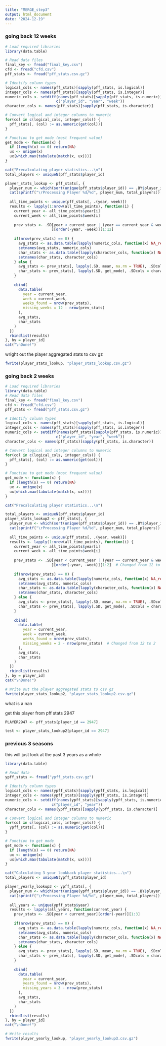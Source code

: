 ```yaml
---
title: "MERGE_step3"
output: html_document
date: "2024-12-19"
---
```




### going back 12 weeks

```r
# Load required libraries
library(data.table)

# Read data files
final_key <- fread("final_key.csv")
cfd <- fread("cfd.csv")
pff_stats <- fread("pff_stats.csv.gz")

# Identify column types
logical_cols <- names(pff_stats)[sapply(pff_stats, is.logical)]
integer_cols <- names(pff_stats)[sapply(pff_stats, is.integer)]
numeric_cols <- setdiff(names(pff_stats)[sapply(pff_stats, is.numeric)], 
                       c("player_id", "year", "week"))
character_cols <- names(pff_stats)[sapply(pff_stats, is.character)]
```


```r
# Convert logical and integer columns to numeric
for(col in c(logical_cols, integer_cols)) {
  pff_stats[, (col) := as.numeric(get(col))]
}

# Function to get mode (most frequent value)
get_mode <- function(x) {
  if (length(x) == 0) return(NA)
  ux <- unique(x)
  ux[which.max(tabulate(match(x, ux)))]
}
```


```r
cat("Precalculating player statistics...\n")
total_players <- uniqueN(pff_stats$player_id)

player_stats_lookup <- pff_stats[, {
  player_num <- which(sort(unique(pff_stats$player_id)) == .BY$player_id)
  cat(sprintf("\rProcessing Player %d/%d", player_num, total_players))
  
  all_time_points <- unique(pff_stats[, .(year, week)])
  results <- lapply(1:nrow(all_time_points), function(i) {
    current_year <- all_time_points$year[i]
    current_week <- all_time_points$week[i]
    
    prev_stats <- .SD[year < current_year | (year == current_year & week < current_week)
                     ][order(-year, -week)][1:12]
    
    if(nrow(prev_stats) == 0) {
      avg_stats <- as.data.table(lapply(numeric_cols, function(x) NA_real_))
      setnames(avg_stats, numeric_cols)
      char_stats <- as.data.table(lapply(character_cols, function(x) NA_character_))
      setnames(char_stats, character_cols)
    } else {
      avg_stats <- prev_stats[, lapply(.SD, mean, na.rm = TRUE), .SDcols = numeric_cols]
      char_stats <- prev_stats[, lapply(.SD, get_mode), .SDcols = character_cols]
    }
    
    cbind(
      data.table(
        year = current_year,
        week = current_week,
        weeks_found = nrow(prev_stats),
        missing_weeks = 12 - nrow(prev_stats)
      ),
      avg_stats,
      char_stats
    )
  })
  rbindlist(results)
}, by = player_id]
cat("\nDone!")
```

wright out the player aggregated stats to csv gz
```r
fwrite(player_stats_lookup, "player_stats_lookup.csv.gz")
```

### going back 2 weeks

```r
# Load required libraries
library(data.table)
# Read data files
final_key <- fread("final_key.csv")
cfd <- fread("cfd.csv")
pff_stats <- fread("pff_stats.csv.gz")

# Identify column types
logical_cols <- names(pff_stats)[sapply(pff_stats, is.logical)]
integer_cols <- names(pff_stats)[sapply(pff_stats, is.integer)]
numeric_cols <- setdiff(names(pff_stats)[sapply(pff_stats, is.numeric)], 
                       c("player_id", "year", "week"))
character_cols <- names(pff_stats)[sapply(pff_stats, is.character)]

# Convert logical and integer columns to numeric
for(col in c(logical_cols, integer_cols)) {
  pff_stats[, (col) := as.numeric(get(col))]
}

# Function to get mode (most frequent value)
get_mode <- function(x) {
  if (length(x) == 0) return(NA)
  ux <- unique(x)
  ux[which.max(tabulate(match(x, ux)))]
}

cat("Precalculating player statistics...\n")

total_players <- uniqueN(pff_stats$player_id)
player_stats_lookup2 <- pff_stats[, {
  player_num <- which(sort(unique(pff_stats$player_id)) == .BY$player_id)
  cat(sprintf("\rProcessing Player %d/%d", player_num, total_players))
  
  all_time_points <- unique(pff_stats[, .(year, week)])
  results <- lapply(1:nrow(all_time_points), function(i) {
    current_year <- all_time_points$year[i]
    current_week <- all_time_points$week[i]
    
    prev_stats <- .SD[year < current_year | (year == current_year & week < current_week)
                     ][order(-year, -week)][1:2]  # Changed from 12 to 2
    
    if(nrow(prev_stats) == 0) {
      avg_stats <- as.data.table(lapply(numeric_cols, function(x) NA_real_))
      setnames(avg_stats, numeric_cols)
      char_stats <- as.data.table(lapply(character_cols, function(x) NA_character_))
      setnames(char_stats, character_cols)
    } else {
      avg_stats <- prev_stats[, lapply(.SD, mean, na.rm = TRUE), .SDcols = numeric_cols]
      char_stats <- prev_stats[, lapply(.SD, get_mode), .SDcols = character_cols]
    }
    
    cbind(
      data.table(
        year = current_year,
        week = current_week,
        weeks_found = nrow(prev_stats),
        missing_weeks = 2 - nrow(prev_stats)  # Changed from 12 to 2
      ),
      avg_stats,
      char_stats
    )
  })
  rbindlist(results)
}, by = player_id]
cat("\nDone!")

# Write out the player aggregated stats to csv gz
fwrite(player_stats_lookup2, "player_stats_lookup2.csv.gz")
```

what is a nan

get this player from pff stats 2947

```r
PLAYER2947 <- pff_stats[player_id == 2947]
```

```r
test <- player_stats_lookup2[player_id == 2947]
```




### previous 3 seasons 

this will just look at the past 3 years as a whole

```r
library(data.table)

# Read data
ypff_stats <- fread("ypff_stats.csv.gz")

# Identify column types
logical_cols <- names(ypff_stats)[sapply(ypff_stats, is.logical)]
integer_cols <- names(ypff_stats)[sapply(ypff_stats, is.integer)]
numeric_cols <- setdiff(names(ypff_stats)[sapply(ypff_stats, is.numeric)], 
                     c("player_id", "year"))
character_cols <- names(ypff_stats)[sapply(ypff_stats, is.character)]

# Convert logical and integer columns to numeric
for(col in c(logical_cols, integer_cols)) {
  ypff_stats[, (col) := as.numeric(get(col))]
}

# Function to get mode
get_mode <- function(x) {
  if (length(x) == 0) return(NA)
  ux <- unique(x)
  ux[which.max(tabulate(match(x, ux)))]
}

cat("Calculating 3-year lookback player statistics...\n")
total_players <- uniqueN(ypff_stats$player_id)

player_yearly_lookup3 <- ypff_stats[, {
  player_num <- which(sort(unique(ypff_stats$player_id)) == .BY$player_id)
  cat(sprintf("\rProcessing Player %d/%d", player_num, total_players))
  
  all_years <- unique(ypff_stats$year)
  results <- lapply(all_years, function(current_year) {
    prev_stats <- .SD[year < current_year][order(-year)][1:3]
    
    if(nrow(prev_stats) == 0) {
      avg_stats <- as.data.table(lapply(numeric_cols, function(x) NA_real_))
      setnames(avg_stats, numeric_cols)
      char_stats <- as.data.table(lapply(character_cols, function(x) NA_character_))
      setnames(char_stats, character_cols)
    } else {
      avg_stats <- prev_stats[, lapply(.SD, mean, na.rm = TRUE), .SDcols = numeric_cols]
      char_stats <- prev_stats[, lapply(.SD, get_mode), .SDcols = character_cols]
    }
    
    cbind(
      data.table(
        year = current_year,
        years_found = nrow(prev_stats),
        missing_years = 3 - nrow(prev_stats)
      ),
      avg_stats,
      char_stats
    )
  })
  rbindlist(results)
}, by = player_id]
cat("\nDone!")

# Write results
fwrite(player_yearly_lookup, "player_yearly_lookup3.csv.gz")
```





